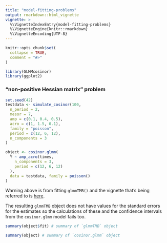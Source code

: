 ```yaml
---
title: "model-fitting-problems"
output: rmarkdown::html_vignette
vignette: >
  %\VignetteIndexEntry{model-fitting-problems}
  %\VignetteEngine{knitr::rmarkdown}
  %\VignetteEncoding{UTF-8}
---
```


```r
knitr::opts_chunk$set(
  collapse = TRUE,
  comment = "#>"
)
```

```r
library(GLMMcosinor)
library(ggplot2)
```

### "non-positive Hessian matrix" problem
```r
set.seed(42)
testdata <- simulate_cosinor(100,
  n_period = 2,
  mesor = 7,
  amp = c(0.1, 0.4, 0.5),
  acro = c(1, 1.5, 0.1),
  family = "poisson",
  period = c(12, 6, 12),
  n_components = 3
)

object <- cosinor.glmm(
  Y ~ amp_acro(times,
    n_components = 3,
    period = c(12, 6, 12)
  ),
  data = testdata, family = poisson()
)
```

Warning above is from fitting `glmmTMB()` and the vignette that's being referred to is [here](https://cran.r-project.org/web/packages/glmmTMB/vignettes/troubleshooting.html).


The resulting `glmmTMB` object does not have values for the standard errors for the estimates so the calculations of these and the confidence intervals from the `cosinor.glmm` model fails too.
```r
summary(object$fit) # summary of `glmmTMB` object

summary(object) # summary of `cosinor.glmm` object
```



